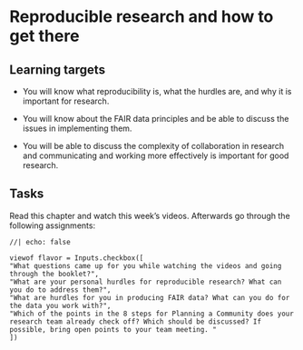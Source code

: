# Reproducible research and how to get there

::: {.callout-note}
## Learning targets

- You will know what reproducibility is, what the hurdles are, and why it is important for research.

- You will know about the FAIR data principles and be able to discuss the issues in implementing them.

- You will be able to discuss the complexity of collaboration in research and communicating and working more effectively is important for good research.
:::



::: {.callout-caution}
## Tasks

Read this chapter and watch this week's videos. 
Afterwards go through the following assignments:

```ojs
//| echo: false

viewof flavor = Inputs.checkbox([
"What questions came up for you while watching the videos and going through the booklet?", 
"What are your personal hurdles for reproducible research? What can you do to address them?",
"What are hurdles for you in producing FAIR data? What can you do for the data you work with?", 
"Which of the points in the 8 steps for Planning a Community does your research team already check off? Which should be discussed? If possible, bring open points to your team meeting. "
])
```

:::






